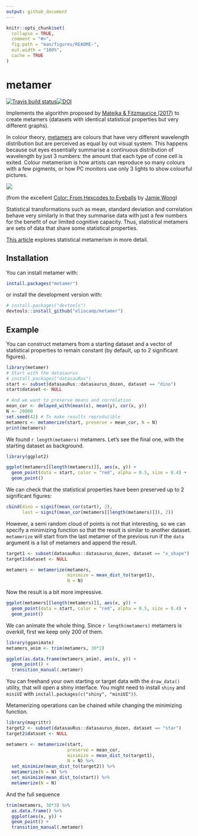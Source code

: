 ```yaml
---
output: github_document
---
```


<!-- README.md is generated from README.Rmd. Please edit that file -->

```r
knitr::opts_chunk$set(
  collapse = TRUE,
  comment = "#>",
  fig.path = "man/figures/README-",
  out.width = "100%",
  cache = TRUE
)
```
# metamer

[![Travis build status](https://travis-ci.org/eliocamp/metamer.svg?branch=master)](https://travis-ci.org/eliocamp/metamer)[![DOI](https://zenodo.org/badge/159563811.svg)](https://zenodo.org/badge/latestdoi/159563811)



Implements the algorithm proposed by [Matejka & Fitzmaurice (2017)](https://www.autodeskresearch.com/publications/samestats) to create metamers (datasets with identical statistical properties but very different graphs).

In colour theory, [metamers](https://en.wikipedia.org/wiki/Metamerism_(color)) are colours that have very different wavelength distribution but are perceived as equal by out visual system. This happens because out eyes essentially summarise a continuous distribution of wavelength by just 3 numbers: the amount that each type of cone cell is exited. Colour metamerism is how artists can reproduce so many colours with a few pigments, or how PC monitors use only 3 lights to show colourful pictures. 

![](man/figures/lemon.jpg)

(from the excellent [Color: From Hexcodes to Eyeballs](http://jamie-wong.com/post/color/) by [Jamie Wong](https://github.com/jlfwong))

Statistical transformations such as mean, standard deviation and correlation behave very similarly in that they summarise data with just a few numbers for the benefit of our limited cognitive capacity. Thus, statistical metamers are sets of data that share some statistical properties. 

[This article](https://eliocamp.github.io/codigo-r/en/2019/01/statistical-metamerism/) explores statistical metamerism in more detail. 

## Installation

You can install metamer with:

```r
install.packages("metamer")
```

or install the development version with:

``` r
# install.packages("devtools")
devtools::install_github("eliocamp/metamer")
```

## Example

You can construct metamers from a starting dataset and a vector of statistical properties to remain constant (by default, up to 2 significant figures). 

```r
library(metamer)
# Start with the datasaurus
# install.packages("datasauRus")
start <- subset(datasauRus::datasaurus_dozen, dataset == "dino")
start$dataset <- NULL

# And we want to preserve means and correlation
mean_cor <- delayed_with(mean(x), mean(y), cor(x, y)) 
N <- 20000
set.seed(42) # To make results reproducible
metamers <- metamerize(start, preserve = mean_cor, N = N)
print(metamers)
```

We found `r length(metamers)` metamers. Let's see the final one, with the starting dataset as background. 

```r
library(ggplot2)

ggplot(metamers[[length(metamers)]], aes(x, y)) +
  geom_point(data = start, color = "red", alpha = 0.5, size = 0.4) +
  geom_point()
```

We can check that the statistical properties have been preserved up to 2 significant figures:

```r
cbind(dino = signif(mean_cor(start), 2),
      last = signif(mean_cor(metamers[[length(metamers)]]), 2))
```

However, a semi random cloud of points is not that interesting, so we can specify a minimizing function so that the result is similar to another dataset. `metamerize` will start from the last metamer of the previous run if the `data` argument is a list of metamers and append the result. 

```r
target1 <- subset(datasauRus::datasaurus_dozen, dataset == "x_shape")
target1$dataset <- NULL
```

```r
metamers <- metamerize(metamers, 
                       minimize = mean_dist_to(target1), 
                       N = N)
```

Now the result is a bit more impressive. 

```r
ggplot(metamers[[length(metamers)]], aes(x, y)) +
  geom_point(data = start, color = "red", alpha = 0.5, size = 0.4) +
  geom_point()
```

We can animate the whole thing. Since `r length(metamers)` metamers is overkill, first we keep only 200 of them. 

```r
library(gganimate)
metamers_anim <- trim(metamers, 30*2)

ggplot(as.data.frame(metamers_anim), aes(x, y)) +
  geom_point() +
  transition_manual(.metamer)
```

You can freehand your own starting or target data with the `draw_data()` utility, that will open a shiny interface. You might need to install `shiny` and `miniUI` with `install.packages(c("shiny", "miniUI"))`.

Metamerizing operations can be chained while changing the minimizing function. 

```r
library(magrittr)
target2 <- subset(datasauRus::datasaurus_dozen, dataset == "star")
target2$dataset <- NULL

metamers <- metamerize(start,
                       preserve = mean_cor, 
                       minimize = mean_dist_to(target1),
                       N = N) %>% 
  set_minimize(mean_dist_to(target2)) %>% 
  metamerize(N = N) %>% 
  set_minimize(mean_dist_to(start)) %>% 
  metamerize(N = N)
```

And the full sequence 

```r
trim(metamers, 30*3) %>% 
  as.data.frame() %>% 
  ggplot(aes(x, y)) +
  geom_point() +
  transition_manual(.metamer)
```

